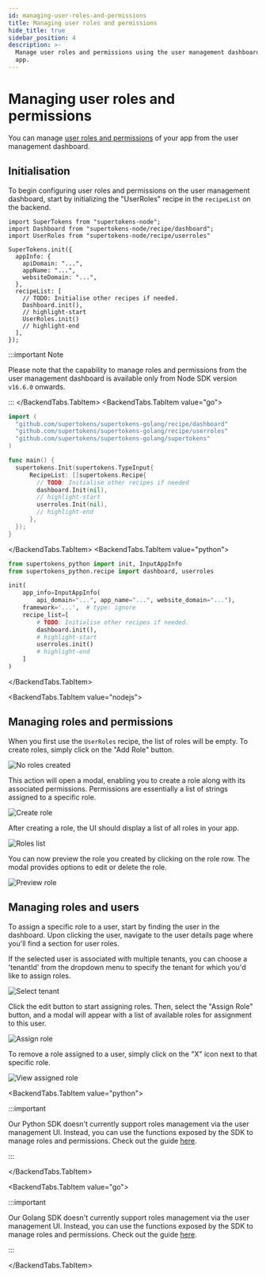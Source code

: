 ```yaml
---
id: managing-user-roles-and-permissions
title: Managing user roles and permissions
hide_title: true
sidebar_position: 4
description: >-
  Manage user roles and permissions using the user management dashboard in your
  app.
---
```



# Managing user roles and permissions

You can manage [user roles and permissions](/docs/additional-verification/user-roles/introduction) of your app from the user management dashboard.

## Initialisation

To begin configuring user roles and permissions on the user management dashboard, start by initializing the "UserRoles" recipe in the `recipeList` on the backend.

<BackendTabs>
<BackendTabs.TabItem value="nodejs">

```tsx
import SuperTokens from "supertokens-node";
import Dashboard from "supertokens-node/recipe/dashboard";
import UserRoles from "supertokens-node/recipe/userroles"

SuperTokens.init({
  appInfo: {
    apiDomain: "...",
    appName: "...",
    websiteDomain: "...",
  },
  recipeList: [
    // TODO: Initialise other recipes if needed.
    Dashboard.init(),
    // highlight-start
    UserRoles.init()
    // highlight-end
  ],
});
```
:::important Note

Please note that the capability to manage roles and permissions from the user management dashboard is available only from Node SDK version `v16.6.0` onwards.

:::
</BackendTabs.TabItem>
<BackendTabs.TabItem value="go">

```go
import (
  "github.com/supertokens/supertokens-golang/recipe/dashboard"
  "github.com/supertokens/supertokens-golang/recipe/userroles"
  "github.com/supertokens/supertokens-golang/supertokens"
)

func main() {
  supertokens.Init(supertokens.TypeInput{
      RecipeList: []supertokens.Recipe{
        // TODO: Initialise other recipes if needed
        dashboard.Init(nil),
        // highlight-start
        userroles.Init(nil),
        // highlight-end
      },
  });
}
```

</BackendTabs.TabItem>
<BackendTabs.TabItem value="python">


```python
from supertokens_python import init, InputAppInfo
from supertokens_python.recipe import dashboard, userroles

init(
    app_info=InputAppInfo(
        api_domain="...", app_name="...", website_domain="..."),
    framework='...',  # type: ignore
    recipe_list=[
        # TODO: Initialise other recipes if needed.
        dashboard.init(),
        # highlight-start
        userroles.init()
        # highlight-end
    ]
)
```
</BackendTabs.TabItem>
</BackendTabs>

<BackendTabs>

<BackendTabs.TabItem value="nodejs">

## Managing roles and permissions

When you first use the `UserRoles` recipe, the list of roles will be empty. To create roles, simply click on the "Add Role" button.

<img src="/img/dashboard/no-roles-created.png" alt="No roles created"/>

This action will open a modal, enabling you to create a role along with its associated permissions. Permissions are essentially a list of strings assigned to a specific role.

<img src="/img/dashboard/create-role.png" alt="Create role"/>

After creating a role, the UI should display a list of all roles in your app.

<img src="/img/dashboard/roles-list.png" alt="Roles list"/>

You can now preview the role you created by clicking on the role row. The modal provides options to edit or delete the role.

<img src="/img/dashboard/preview-role.png" alt="Preview role"/>

## Managing roles and users

To assign a specific role to a user, start by finding the user in the dashboard. Upon clicking the user, navigate to the user details page where you'll find a section for user roles.

If the selected user is associated with multiple tenants, you can choose a 'tenantId' from the dropdown menu to specify the tenant for which you'd like to assign roles.

<img src="/img/dashboard/select-tenant.png" alt="Select tenant"/>

Click the edit button to start assigning roles. Then, select the "Assign Role" button, and a modal will appear with a list of available roles for assignment to this user.

<img src="/img/dashboard/assign-role.png" alt="Assign role"/>

To remove a role assigned to a user, simply click on the "X" icon next to that specific role.

<img src="/img/dashboard/view-assigned-roles.png" alt="View assigned role"/>
</BackendTabs.TabItem>

<BackendTabs.TabItem value="python">

:::important

Our Python SDK doesn't currently support roles management via the user management UI. Instead, you can use the functions exposed by the SDK to manage roles and permissions. Check out the guide [here](/docs/userroles/introduction).

:::

</BackendTabs.TabItem>

<BackendTabs.TabItem value="go">

:::important

Our Golang SDK doesn't currently support roles management via the user management UI. Instead, you can use the functions exposed by the SDK to manage roles and permissions. Check out the guide [here](/docs/userroles/introduction).

:::

</BackendTabs.TabItem>

</BackendTabs>
